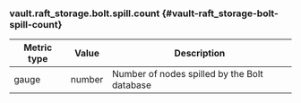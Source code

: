 ### vault.raft_storage.bolt.spill.count {#vault-raft_storage-bolt-spill-count}

Metric type | Value   | Description
----------- | ------- | -----------
gauge       | number  | Number of nodes spilled by the Bolt database
